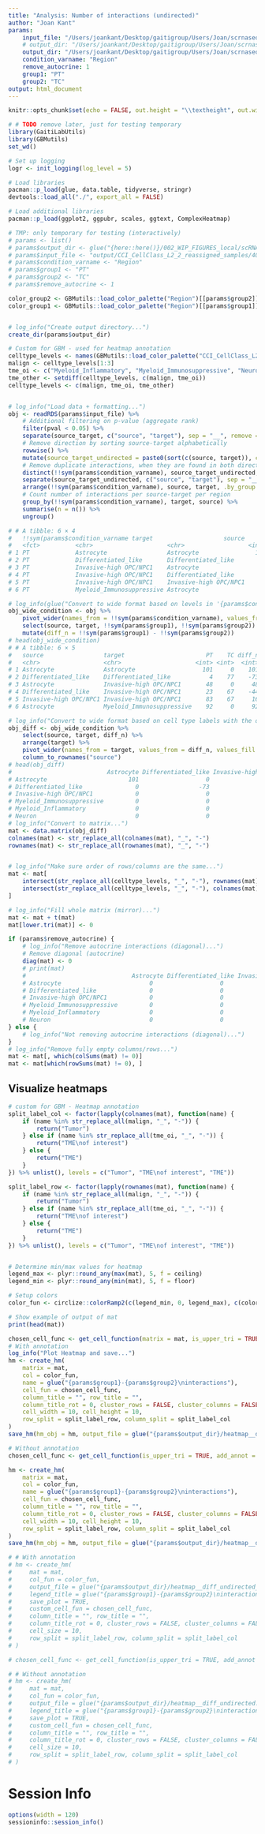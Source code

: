 ```yaml
---
title: "Analysis: Number of interactions (undirected)"
author: "Joan Kant"
params:
    input_file: "/Users/joankant/Desktop/gaitigroup/Users/Joan/scrnaseq-cellcomm/output/CCI_CellClass_L2_2_reassigned_samples/402_aggregation/402c_aggregation_integration.rds"
    # output_dir: "/Users/joankant/Desktop/gaitigroup/Users/Joan/scrnaseq-cellcomm/002_WIP_FIGURES_local/scRNAseq/CCI_CellClass_L2_2_reassigned_samples"
    output_dir: "/Users/joankant/Desktop/gaitigroup/Users/Joan/scrnaseq-cellcomm/output/TEST/"
    condition_varname: "Region"
    remove_autocrine: 1
    group1: "PT"
    group2: "TC"
output: html_document
---
```


```r
knitr::opts_chunk$set(echo = FALSE, out.height = "\\textheight", out.width = "\\textwidth", warning = FALSE, message = FALSE)

# # TODO remove later, just for testing temporary
library(GaitiLabUtils)
library(GBMutils)
set_wd()

# Set up logging
logr <- init_logging(log_level = 5)

# Load libraries
pacman::p_load(glue, data.table, tidyverse, stringr)
devtools::load_all("./", export_all = FALSE)

# Load additional libraries
pacman::p_load(ggplot2, ggpubr, scales, ggtext, ComplexHeatmap)

# TMP: only temporary for testing (interactively)
# params <- list()
# params$output_dir <- glue("{here::here()}/002_WIP_FIGURES_local/scRNAseq/CCI_CellClass_L2_2_reassigned_samples")
# params$input_file <- "output/CCI_CellClass_L2_2_reassigned_samples/402_aggregation/402c_aggregation_integration.rds"
# params$condition_varname <- "Region"
# params$group1 <- "PT"
# params$group2 <- "TC"
# params$remove_autocrine <- 1

color_group2 <- GBMutils::load_color_palette("Region")[[params$group2]]
color_group1 <- GBMutils::load_color_palette("Region")[[params$group1]]


# log_info("Create output directory...")
create_dir(params$output_dir)
```


```r
# Custom for GBM - used for heatmap annotation
celltype_levels <- names(GBMutils::load_color_palette("CCI_CellClass_L2_2"))
malign <- celltype_levels[1:3]
tme_oi <- c("Myeloid_Inflammatory", "Myeloid_Immunosuppressive", "Neuron")
tme_other <- setdiff(celltype_levels, c(malign, tme_oi))
celltype_levels <- c(malign, tme_oi, tme_other)


# log_info("Load data + formatting...")
obj <- readRDS(params$input_file) %>%
    # Additional filtering on p-value (aggregate rank)
    filter(pval < 0.05) %>%
    separate(source_target, c("source", "target"), sep = "__", remove = FALSE) %>%
    # Remove direction by sorting source-target alphabetically
    rowwise() %>%
    mutate(source_target_undirected = paste0(sort(c(source, target)), collapse = "__")) %>%
    # Remove duplicate interactions, when they are found in both directions only keep 1
    distinct(!!sym(params$condition_varname), source_target_undirected, complex_interaction, .keep_all = FALSE) %>%
    separate(source_target_undirected, c("source", "target"), sep = "__") %>%
    arrange(!!sym(params$condition_varname), source, target, .by_group = TRUE) %>%
    # Count number of interactions per source-target per region
    group_by(!!sym(params$condition_varname), target, source) %>%
    summarise(n = n()) %>%
    ungroup()

# # A tibble: 6 × 4
#   !!sym(params$condition_varname target                    source                     n
#   <fct>          <chr>                     <chr>                  <int>
# 1 PT             Astrocyte                 Astrocyte                101
# 2 PT             Differentiated_like       Differentiated_like        4
# 3 PT             Invasive-high OPC/NPC1    Astrocyte                 48
# 4 PT             Invasive-high OPC/NPC1    Differentiated_like       23
# 5 PT             Invasive-high OPC/NPC1    Invasive-high OPC/NPC1    83
# 6 PT             Myeloid_Immunosuppressive Astrocyte                 92

# log_info(glue("Convert to wide format based on levels in '{params$condition_varname}'..."))
obj_wide_condition <- obj %>%
    pivot_wider(names_from = !!sym(params$condition_varname), values_from = n, values_fill = 0) %>%
    select(source, target, !!sym(params$group1), !!sym(params$group2)) %>%
    mutate(diff_n = !!sym(params$group1) - !!sym(params$group2))
# head(obj_wide_condition)
# # A tibble: 6 × 5
#   source                 target                       PT    TC diff_n
#   <chr>                  <chr>                     <int> <int>  <int>
# 1 Astrocyte              Astrocyte                   101     0    101
# 2 Differentiated_like    Differentiated_like           4    77    -73
# 3 Astrocyte              Invasive-high OPC/NPC1       48     0     48
# 4 Differentiated_like    Invasive-high OPC/NPC1       23    67    -44
# 5 Invasive-high OPC/NPC1 Invasive-high OPC/NPC1       83    67     16
# 6 Astrocyte              Myeloid_Immunosuppressive    92     0     92

# log_info("Convert to wide format based on cell type labels with the difference in interactions as values...")
obj_diff <- obj_wide_condition %>%
    select(source, target, diff_n) %>%
    arrange(target) %>%
    pivot_wider(names_from = target, values_from = diff_n, values_fill = 0) %>%
    column_to_rownames("source")
# head(obj_diff)
#                           Astrocyte Differentiated_like Invasive-high OPC/NPC1 Myeloid_Immunosuppressive Myeloid_Inflammatory Neuron OPC Oligodendrocyte Progenitor_like T_cell
# Astrocyte                       101                   0                     48                        92                   99    141 125              86              36     15
# Differentiated_like               0                 -73                    -44                      -255                  -33     27   0            -131            -108    -15
# Invasive-high OPC/NPC1            0                   0                     16                       -54                    2    142  42              28             -63     12
# Myeloid_Immunosuppressive         0                   0                      0                       -62                    0     76  62             -62            -194     -1
# Myeloid_Inflammatory              0                   0                      0                         0                   46     80  63              21             -11     26
# Neuron                            0                   0                      0                         0                    0    163 151             133             101     14
# log_info("Convert to matrix...")
mat <- data.matrix(obj_diff)
colnames(mat) <- str_replace_all(colnames(mat), "_", "-")
rownames(mat) <- str_replace_all(rownames(mat), "_", "-")


# log_info("Make sure order of rows/columns are the same...")
mat <- mat[
    intersect(str_replace_all(celltype_levels, "_", "-"), rownames(mat)),
    intersect(str_replace_all(celltype_levels, "_", "-"), colnames(mat))
]

# log_info("Fill whole matrix (mirror)...")
mat <- mat + t(mat)
mat[lower.tri(mat)] <- 0

if (params$remove_autocrine) {
    # log_info("Remove autocrine interactions (diagonal)...")
    # Remove diagonal (autocrine)
    diag(mat) <- 0
    # print(mat)
    #                              Astrocyte Differentiated_like Invasive-high OPC/NPC1 Myeloid_Immunosuppressive Myeloid_Inflammatory Neuron OPC Oligodendrocyte Progenitor_like T_cell
    # Astrocyte                         0                   0                     48                        92                   99    141 125              86              36     15
    # Differentiated_like               0                   0                    -44                      -255                  -33     27   0            -131            -108    -15
    # Invasive-high OPC/NPC1            0                   0                      0                       -54                    2    142  42              28             -63     12
    # Myeloid_Immunosuppressive         0                   0                      0                         0                    0     76  62             -62            -194     -1
    # Myeloid_Inflammatory              0                   0                      0                         0                    0     80  63              21             -11     26
    # Neuron                            0                   0                      0                         0                    0      0 151             133             101     14
} else {
    # log_info("Not removing autocrine interactions (diagonal)...")
}
# log_info("Remove fully empty columns/rows...")
mat <- mat[, which(colSums(mat) != 0)]
mat <- mat[which(rowSums(mat) != 0), ]
```



## Visualize heatmaps
```r
# custom for GBM - Heatmap annotation
split_label_col <- factor(lapply(colnames(mat), function(name) {
    if (name %in% str_replace_all(malign, "_", "-")) {
        return("Tumor")
    } else if (name %in% str_replace_all(tme_oi, "_", "-")) {
        return("TME\nof interest")
    } else {
        return("TME")
    }
}) %>% unlist(), levels = c("Tumor", "TME\nof interest", "TME"))

split_label_row <- factor(lapply(rownames(mat), function(name) {
    if (name %in% str_replace_all(malign, "_", "-")) {
        return("Tumor")
    } else if (name %in% str_replace_all(tme_oi, "_", "-")) {
        return("TME\nof interest")
    } else {
        return("TME")
    }
}) %>% unlist(), levels = c("Tumor", "TME\nof interest", "TME"))


# Determine min/max values for heatmap
legend_max <- plyr::round_any(max(mat), 5, f = ceiling)
legend_min <- plyr::round_any(min(mat), 5, f = floor)

# Setup colors
color_fun <- circlize::colorRamp2(c(legend_min, 0, legend_max), c(color_group2, "white", color_group1))
```

```r
# Show example of output of mat
print(head(mat))

chosen_cell_func <- get_cell_function(matrix = mat, is_upper_tri = TRUE, add_annot = TRUE)
# With annotation
log_info("Plot Heatmap and save...")
hm <- create_hm(
    matrix = mat,
    col = color_fun,
    name = glue("{params$group1}-{params$group2}\ninteractions"),
    cell_fun = chosen_cell_func,
    column_title = "", row_title = "",
    column_title_rot = 0, cluster_rows = FALSE, cluster_columns = FALSE,
    cell_width = 10, cell_height = 10,
    row_split = split_label_row, column_split = split_label_col
)
save_hm(hm_obj = hm, output_file = glue("{params$output_dir}/heatmap__diff_undirected_w_annot.pdf"), )

# Without annotation
chosen_cell_func <- get_cell_function(is_upper_tri = TRUE, add_annot = FALSE)

hm <- create_hm(
    matrix = mat,
    col = color_fun,
    name = glue("{params$group1}-{params$group2}\ninteractions"),
    cell_fun = chosen_cell_func,
    column_title = "", row_title = "",
    column_title_rot = 0, cluster_rows = FALSE, cluster_columns = FALSE,
    cell_width = 10, cell_height = 10,
    row_split = split_label_row, column_split = split_label_col
)
save_hm(hm_obj = hm, output_file = glue("{params$output_dir}/heatmap__diff_undirected.pdf"))

# # With annotation
# hm <- create_hm(
#     mat = mat,
#     col_fun = color_fun,
#     output_file = glue("{params$output_dir}/heatmap__diff_undirected_w_annot.pdf"),
#     legend_title = glue("{params$group1}-{params$group2}\ninteractions"),
#     save_plot = TRUE,
#     custom_cell_fun = chosen_cell_func,
#     column_title = "", row_title = "",
#     column_title_rot = 0, cluster_rows = FALSE, cluster_columns = FALSE,
#     cell_size = 10,
#     row_split = split_label_row, column_split = split_label_col
# )

# chosen_cell_func <- get_cell_function(is_upper_tri = TRUE, add_annot = FALSE)

# # Without annotation
# hm <- create_hm(
#     mat = mat,
#     col_fun = color_fun,
#     output_file = glue("{params$output_dir}/heatmap__diff_undirected.pdf"),
#     legend_title = glue("{params$group1}-{params$group2}\ninteractions"),
#     save_plot = TRUE,
#     custom_cell_fun = chosen_cell_func,
#     column_title = "", row_title = "",
#     column_title_rot = 0, cluster_rows = FALSE, cluster_columns = FALSE,
#     cell_size = 10,
#     row_split = split_label_row, column_split = split_label_col
# )
```

# Session Info
```r
options(width = 120)
sessioninfo::session_info()
```